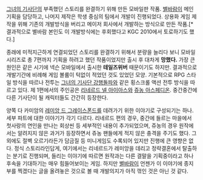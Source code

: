 [[그녀의 기사단]]의 부족했던 스토리를 완결하기 위해 만든 모바일판 작품. [[별바람]]이 메인 기획을 담당하고, 나머지 제작은 학생 중심의 팀에서 개발이 진행되었다. 상용화 게임 제작을 위해 기존의 개발방식을 버리고 메이저 회사에서 개발하는 방식으로 만든 작품.[* 결과적으로 별바람 본인도 이 개발방식에는 후회했다고 KGC 2010에서 토로하기도 했다.] 

종래에 미적지근하게 연결되었던 스토리를 완결하기 위해서 분량을 늘리다 보니 모바일 시리즈로 총 7편까지 기획을 하려고 했던 작품이었지만 출시 후 대차게 '''망했다.''' 가장 큰 원인은 같은 시기에 넥슨 모바일에서 출시한 '''테일즈위버''' 때문이기도 하지만. 결과적으로 개발기간에 비례해 게임 볼륨이 턱없이 적었던 것도 있었던 모양. 기본적으로 RPG 스타일 방식을 따르나 전투는 [[그녀의 기사단 강행돌파]]와 같은 횡스크롤 액션 전투 방식을 따르고 있다. 제 1편에서의 주인공은 [[리네르드 넬 아이아스]]와 [[쥬농 아스페디온]]. 중간중간에 다른 기사단이 될 캐릭터들도 간간히 등장한다. 

양쪽 다 카미암의 [[레미앙 드 그레이스폰드]]를 데려가기 위한 이야기로 구성되기는 하나. 세부 파트에 대한 이야기가 각기 다르다. 리네르드 편의 경우, 중간에 들르는 마을에서 첫사랑의 연인을 만나는 회상씬 등 세부적인 내용이 추가되었으며, 쥬농의 경우 원작에서는 알려지지 않은 과거가 등장하면서 쥬농 팬들에게 적지 않은 충격을 주기도 했다. 그 외에도 절벽 오르기라든가 담금질 등 미니게임도 수록되어 있지만 진행에 큰 영향은 없다. 정식 스토리라인답게, 여기에서는 리네르드가 레미앙을 데리고 정략결혼에서 탈출하는 분기로 진행되며, 들리는 이야기에 따르면 원작과는 다른 결말을 기획중이라고 하나 후속을 기대하기는 매우 힘들어보이는 게임. 하지만 [[별바람]]이 언젠가 이 이야기에 종지부를 찍겠다는 글을 올려놓은 것으로 볼 때 개발의지가 아직 꺾인 것은 아닌 것 같다.
